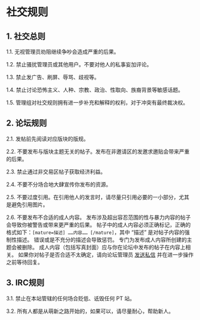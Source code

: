 <H1 id="content">社交规则</H1>

<H2 id="1">1. 社交总则</H2>

1.1. 无视管理员劝阻继续争吵会造成严重的后果。

1.2. 禁止骚扰管理员或其他用户。不要对他人的私事妄加评论。

1.3. 禁止发广告、刷屏、辱骂、歧视等。

1.4. 禁止讨论恐怖主义、人种、宗教、政治、性取向、族裔背景等敏感话题。

1.5. 管理组对社交规则拥有进一步补充和解释的权利，对于冲突有最终裁决权。

<H2 id="2">2. 论坛规则</H2>

2.1. 发帖前先阅读对应版块的版规。

2.2. 不要发布与版块主题无关的帖子。发布在非邀请区的发邀求邀贴会带来严重的后果。

2.3. 禁止通过非交易区帖子获取经济利益。

2.4. 不要不分场合地大肆宣传你发布的资源。

2.5. 不要过度引用。在引用他人的发言时，请尽量只引用必要的一小部分，尤其是避免引用图片。

2.6. 不要发布不合适的成人内容。
发布涉及超出容忍范围的性与暴力内容的帖子会导致你被警告或带来更严重的后果。
帖子中的成人内容必须正确标记，正确的格式如下：`[mature=描述] ……内容…… [/mature]`，其中 “描述” 是对帖子内容的强制性描述。
错误或是不充分的描述会导致惩罚。
专门为发布成人内容所创建的主题会被删除。
成人内容（包括写真封面）应与你在论坛中发布的帖子在内容上相关。
如果你对帖子是否合适不太确定，请向论坛管理员 [发送私信](/staff.php) 并在进一步操作之前等待回复。

<H2 id="3">3. IRC规则</H2>

3.1. 禁止在本站管辖的任何场合贬低、诋毁任何 PT 站。

3.2. 所有人都是从萌新之路开始的，如果可以，请尽量耐心，帮助新人。

